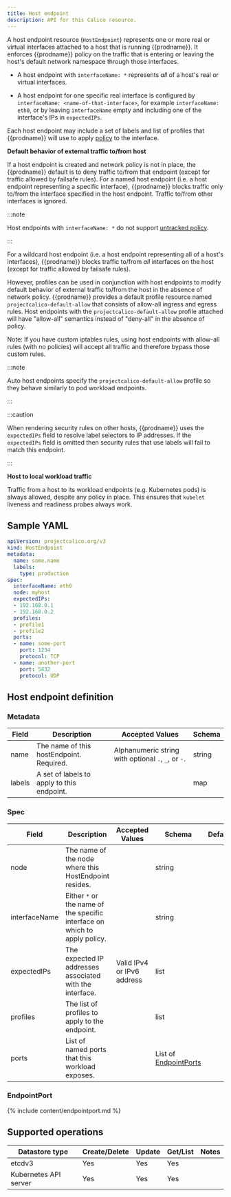 ```yaml
---
title: Host endpoint
description: API for this Calico resource.
---
```


A host endpoint resource (`HostEndpoint`) represents one or more real or virtual interfaces
attached to a host that is running {{prodname}}.  It enforces {{prodname}} policy on
the traffic that is entering or leaving the host's default network namespace through those
interfaces.

-  A host endpoint with `interfaceName: *` represents _all_ of a host's real or virtual
   interfaces.

-  A host endpoint for one specific real interface is configured by `interfaceName: <name-of-that-interface>`,
   for example `interfaceName: eth0`, or by leaving `interfaceName`
   empty and including one of the interface's IPs in `expectedIPs`.

Each host endpoint may include a set of labels and list of profiles that {{prodname}}
will use to apply
[policy](networkpolicy.mdx)
to the interface.

**Default behavior of external traffic to/from host**

If a host endpoint is created and network policy is not in place, the {{prodname}} default is to deny traffic to/from that endpoint (except for traffic allowed by failsafe rules).
For a named host endpoint (i.e. a host endpoint representing a specific interface), {{prodname}} blocks traffic only to/from the interface specified in the host endpoint. Traffic to/from other interfaces is ignored.

:::note

Host endpoints with `interfaceName: *` do not support [untracked policy](../../security/extreme-traffic/high-connection-workloads.mdx).

:::

For a wildcard host endpoint (i.e. a host endpoint representing all of a host's interfaces), {{prodname}} blocks traffic to/from _all_ interfaces on the host (except for traffic allowed by failsafe rules).

However, profiles can be used in conjunction with host endpoints to modify default behavior of external traffic to/from the host in the absence of network policy.
{{prodname}} provides a default profile resource named `projectcalico-default-allow` that consists of allow-all ingress and egress rules.
Host endpoints with the `projectcalico-default-allow` profile attached will have "allow-all" semantics instead of "deny-all" in the absence of policy.

Note: If you have custom iptables rules, using host endpoints with allow-all rules (with no policies) will accept all traffic and therefore bypass those custom rules.

:::note

Auto host endpoints specify the `projectcalico-default-allow` profile so they behave similarly to pod workload endpoints.

:::

:::caution

When rendering security rules on other hosts, {{prodname}} uses the
`expectedIPs` field to resolve label selectors to IP addresses. If the `expectedIPs` field
is omitted then security rules that use labels will fail to match this endpoint.

:::

**Host to local workload traffic**

Traffic from a host to its workload endpoints (e.g. Kubernetes pods) is always allowed, despite any policy in place. This ensures that `kubelet` liveness and readiness probes always work.

## Sample YAML

```yaml
apiVersion: projectcalico.org/v3
kind: HostEndpoint
metadata:
  name: some.name
  labels:
    type: production
spec:
  interfaceName: eth0
  node: myhost
  expectedIPs:
  - 192.168.0.1
  - 192.168.0.2
  profiles:
  - profile1
  - profile2
  ports:
  - name: some-port
    port: 1234
    protocol: TCP
  - name: another-port
    port: 5432
    protocol: UDP
```

## Host endpoint definition

### Metadata

| Field   | Description                                | Accepted Values                                     | Schema |
|---------|--------------------------------------------|-----------------------------------------------------|--------|
| name    | The name of this hostEndpoint. Required.   | Alphanumeric string with optional `.`, `_`, or `-`. | string |
| labels  | A set of labels to apply to this endpoint. |                                                     | map    |

### Spec

| Field         | Description                                              | Accepted Values             | Schema                                 | Default |
|---------------|----------------------------------------------------------|-----------------------------|----------------------------------------|---------|
| node          | The name of the node where this HostEndpoint resides.    |                             | string                                 |
| interfaceName | Either `*` or the name of the specific interface on which to apply policy. |           | string                                 |
| expectedIPs   | The expected IP addresses associated with the interface. | Valid IPv4 or IPv6 address  | list                                   |
| profiles      | The list of profiles to apply to the endpoint.           |                             | list                                   |
| ports         | List of named ports that this workload exposes.          |                             | List of [EndpointPorts](#endpointport) |

### EndpointPort

{% include content/endpointport.md %}

## Supported operations

| Datastore type        | Create/Delete | Update | Get/List | Notes
|-----------------------|---------------|--------|----------|------
| etcdv3                | Yes           | Yes    | Yes      |
| Kubernetes API server | Yes           | Yes    | Yes      |
